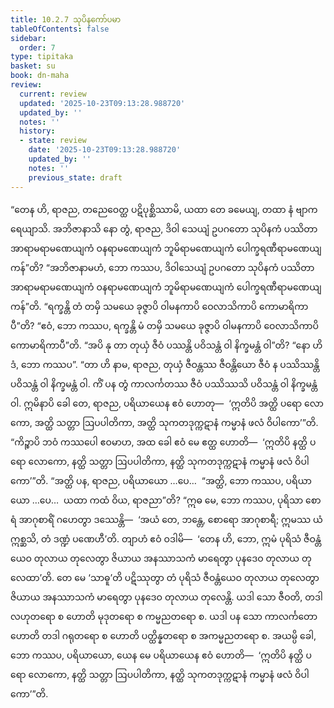 ```yaml
---
title: 10.2.7 သုပိနကော်ပမာ
tableOfContents: false
sidebar:
  order: 7
type: tipitaka
basket: su
book: dn-maha
review:
  current: review
  updated: '2025-10-23T09:13:28.988720'
  updated_by: ''
  notes: ''
  history:
  - state: review
    date: '2025-10-23T09:13:28.988720'
    updated_by: ''
    notes: ''
    previous_state: draft
---
```



<ReviewStatus review={frontmatter.review} showDetails={true} />

<HypothesisAnnotation frontmatter={frontmatter} />

<DynamicBreadcrumb />

<Division number="422" book="dn-maha" e="ch" v="7" p="265">

<Paragraph number="1110" book="dn-maha">
“တေန ဟိ, ရာဇည, တညေဝေတ္ထ ပဋိပုစ္ဆိဿာမိ, ယထာ တေ ခမေယျ, တထာ နံ ဗျာကရေယျာသိ. အဘိဇာနာသိ နော တွံ, ရာဇည, ဒိဝါ သေယျံ ဥပဂတော သုပိနကံ ပဿိတာ အာရာမရာမဏေယျကံ ဝနရာမဏေယျကံ ဘူမိရာမဏေယျကံ ပေါက္ခရဏီရာမဏေယျကန်”တိ? “အဘိဇာနာမဟံ, ဘော ကဿပ, ဒိဝါသေယျံ ဥပဂတော သုပိနကံ ပဿိတာ အာရာမရာမဏေယျကံ ဝနရာမဏေယျကံ ဘူမိရာမဏေယျကံ ပေါက္ခရဏီရာမဏေယျကန်”တိ. “ရက္ခန္တိ တံ တမှိ သမယေ ခုဇ္ဇာပိ ဝါမနကာပိ ဝေလာသိကာပိ ကောမာရိကာပီ”တိ? “ဧဝံ, ဘော ကဿပ, ရက္ခန္တိ မံ တမှိ သမယေ ခုဇ္ဇာပိ ဝါမနကာပိ ဝေလာသိကာပိ ကောမာရိကာပီ”တိ. “အပိ နု တာ တုယှံ ဇီဝံ ပဿန္တိ ပဝိသန္တံ ဝါ နိက္ခမန္တံ ဝါ”တိ? “နော ဟိဒံ, ဘော ကဿပ”. “တာ ဟိ နာမ, ရာဇည, တုယှံ ဇီဝန္တဿ ဇီဝန္တိယော ဇီဝံ န ပဿိဿန္တိ ပဝိသန္တံ ဝါ နိက္ခမန္တံ ဝါ. ကိံ ပန တွံ ကာလင်္ကတဿ ဇီဝံ ပဿိဿသိ ပဝိသန္တံ ဝါ နိက္ခမန္တံ ဝါ. ဣမိနာပိ ခေါ တေ, ရာဇည, ပရိယာယေန ဧဝံ ဟောတု—  ‘ဣတိပိ အတ္ထိ ပရော လောကော, အတ္ထိ သတ္တာ ဩပပါတိကာ, အတ္ထိ သုကတဒုက္ကဋာနံ ကမ္မာနံ ဖလံ ဝိပါကော’”တိ.
</Paragraph>

</Division>
<Division number="423" book="dn-maha" e="ch" v="7" p="266">

<Paragraph number="1111" book="dn-maha">
“ကိဉ္စာပိ ဘဝံ ကဿပေါ ဧဝမာဟ, အထ ခေါ ဧဝံ မေ ဧတ္ထ ဟောတိ—  ‘ဣတိပိ နတ္ထိ ပရော လောကော, နတ္ထိ သတ္တာ ဩပပါတိကာ, နတ္ထိ သုကတဒုက္ကဋာနံ ကမ္မာနံ ဖလံ ဝိပါကော’”တိ. “အတ္ထိ ပန, ရာဇည, ပရိယာယော …ပေ…  “အတ္ထိ, ဘော ကဿပ, ပရိယာယော …ပေ…  ယထာ ကထံ ဝိယ, ရာဇညာ”တိ? “ဣဓ မေ, ဘော ကဿပ, ပုရိသာ စောရံ အာဂုစာရိံ ဂဟေတွာ ဒဿေန္တိ—  ‘အယံ တေ, ဘန္တေ, စောရော အာဂုစာရီ; ဣမဿ ယံ ဣစ္ဆသိ, တံ ဒဏ္ဍံ ပဏေဟီ’တိ. တျာဟံ ဧဝံ ဝဒါမိ—  ‘တေန ဟိ, ဘော, ဣမံ ပုရိသံ ဇီဝန္တံယေဝ တုလာယ တုလေတွာ ဇိယာယ အနဿာသကံ မာရေတွာ ပုနဒေဝ တုလာယ တုလေထာ’တိ. တေ မေ ‘သာဓူ’တိ ပဋိဿုတွာ တံ ပုရိသံ ဇီဝန္တံယေဝ တုလာယ တုလေတွာ ဇိယာယ အနဿာသကံ မာရေတွာ ပုနဒေဝ တုလာယ တုလေန္တိ. ယဒါ သော ဇီဝတိ, တဒါ လဟုတရော စ ဟောတိ မုဒုတရော စ ကမ္မညတရော စ. ယဒါ ပန သော ကာလင်္ကတော ဟောတိ တဒါ ဂရုတရော စ ဟောတိ ပတ္ထိန္နတရော စ အကမ္မညတရော စ. အယမ္ပိ ခေါ, ဘော ကဿပ, ပရိယာယော, ယေန မေ ပရိယာယေန ဧဝံ ဟောတိ—  ‘ဣတိပိ နတ္ထိ ပရော လောကော, နတ္ထိ သတ္တာ ဩပပါတိကာ, နတ္ထိ သုကတဒုက္ကဋာနံ ကမ္မာနံ ဖလံ ဝိပါကော’”တိ.
</Paragraph>
</Division>